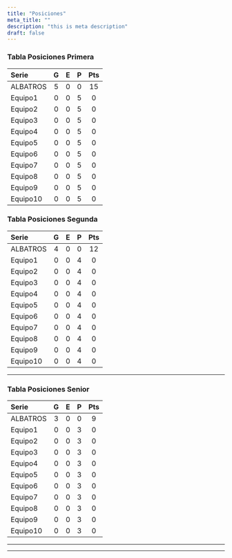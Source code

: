 ```yaml
---
title: "Posiciones"
meta_title: ""
description: "this is meta description"
draft: false
---
```


<Tabs client:load>

<Tab name="PRIMERA">

### Tabla Posiciones Primera

| Serie    |  G  |  E  |  P  | Pts |
| :------- | :-: | :-: | :-: | :-: |
| ALBATROS |  5  |  0  |  0  | 15  |
| Equipo1  |  0  |  0  |  5  |  0  |
| Equipo2  |  0  |  0  |  5  |  0  |
| Equipo3  |  0  |  0  |  5  |  0  |
| Equipo4  |  0  |  0  |  5  |  0  |
| Equipo5  |  0  |  0  |  5  |  0  |
| Equipo6  |  0  |  0  |  5  |  0  |
| Equipo7  |  0  |  0  |  5  |  0  |
| Equipo8  |  0  |  0  |  5  |  0  |
| Equipo9  |  0  |  0  |  5  |  0  |
| Equipo10 |  0  |  0  |  5  |  0  |

</Tab>

<Tab name="SEGUNDA">

### Tabla Posiciones Segunda

| Serie    |  G  |  E  |  P  | Pts |
| :------- | :-: | :-: | :-: | :-: |
| ALBATROS |  4  |  0  |  0  | 12  |
| Equipo1  |  0  |  0  |  4  |  0  |
| Equipo2  |  0  |  0  |  4  |  0  |
| Equipo3  |  0  |  0  |  4  |  0  |
| Equipo4  |  0  |  0  |  4  |  0  |
| Equipo5  |  0  |  0  |  4  |  0  |
| Equipo6  |  0  |  0  |  4  |  0  |
| Equipo7  |  0  |  0  |  4  |  0  |
| Equipo8  |  0  |  0  |  4  |  0  |
| Equipo9  |  0  |  0  |  4  |  0  |
| Equipo10 |  0  |  0  |  4  |  0  |

---

</Tab>

<Tab name="SENIOR">

### Tabla Posiciones Senior

| Serie    |  G  |  E  |  P  | Pts |
| :------- | :-: | :-: | :-: | :-: |
| ALBATROS |  3  |  0  |  0  |  9  |
| Equipo1  |  0  |  0  |  3  |  0  |
| Equipo2  |  0  |  0  |  3  |  0  |
| Equipo3  |  0  |  0  |  3  |  0  |
| Equipo4  |  0  |  0  |  3  |  0  |
| Equipo5  |  0  |  0  |  3  |  0  |
| Equipo6  |  0  |  0  |  3  |  0  |
| Equipo7  |  0  |  0  |  3  |  0  |
| Equipo8  |  0  |  0  |  3  |  0  |
| Equipo9  |  0  |  0  |  3  |  0  |
| Equipo10 |  0  |  0  |  3  |  0  |

---

</Tab>

</Tabs>

---
